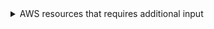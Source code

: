 <details>

<summary>AWS resources that requires additional input</summary>

```showLineNumbers
AWS::Amplify::Branch
AWS::AmplifyUIBuilder::Component
AWS::AmplifyUIBuilder::Form
AWS::AmplifyUIBuilder::Theme
AWS::ApiGateway::Authorizer
AWS::ApiGateway::BasePathMapping
AWS::ApiGateway::DocumentationPart
AWS::ApiGateway::Deployment
AWS::ApiGateway::DocumentationVersion
AWS::ApiGateway::GatewayResponse
AWS::ApiGateway::Model
AWS::ApiGateway::RequestValidator
AWS::ApiGateway::Resource
AWS::ApiGateway::Stage
AWS::ApiGateway::UsagePlanKey
AWS::ApiGatewayV2::Authorizer
AWS::ApiGatewayV2::ApiMapping
AWS::ApiGatewayV2::Deployment
AWS::ApiGatewayV2::Model
AWS::ApiGatewayV2::Integration
AWS::ApiGatewayV2::Route
AWS::AppConfig::ConfigurationProfile
AWS::AppConfig::Environment
AWS::AppConfig::HostedConfigurationVersion
AWS::ApplicationAutoScaling::ScalingPolicy
AWS::AppSync::FunctionConfiguration
AWS::AppSync::Resolver
AWS::AppSync::SourceApiAssociation
AWS::APS::RuleGroupsNamespace
AWS::Athena::PreparedStatement
AWS::Bedrock::DataSource
AWS::Bedrock::AgentAlias
AWS::Bedrock::FlowAlias
AWS::Bedrock::FlowVersion
AWS::Bedrock::PromptVersion
AWS::CleanRooms::AnalysisTemplate
AWS::CleanRooms::ConfiguredTableAssociation
AWS::CleanRooms::IdMappingTable
AWS::CleanRooms::IdNamespaceAssociation
AWS::CleanRooms::PrivacyBudgetTemplate
AWS::CloudFormation::ResourceVersion
AWS::CodeArtifact::PackageGroup
AWS::Cognito::IdentityPoolPrincipalTag
AWS::Cognito::IdentityPoolRoleAttachment
AWS::Cognito::UserPoolClient
AWS::Cognito::UserPoolGroup
AWS::Cognito::UserPoolResourceServer
AWS::Cognito::UserPoolUser
AWS::ControlTower::EnabledControl
AWS::CustomerProfiles::EventStream
AWS::CustomerProfiles::Integration
AWS::CustomerProfiles::ObjectType
AWS::DataZone::DataSource
AWS::DataZone::Environment
AWS::DataZone::EnvironmentActions
AWS::DataZone::EnvironmentBlueprintConfiguration
AWS::DataZone::EnvironmentProfile
AWS::DataZone::GroupProfile
AWS::DataZone::Project
AWS::DataZone::ProjectMembership
AWS::DataZone::SubscriptionTarget
AWS::DataZone::UserProfile
AWS::Deadline::Fleet
AWS::Deadline::MeteredProduct
AWS::Deadline::Queue
AWS::Deadline::QueueEnvironment
AWS::Deadline::QueueFleetAssociation
AWS::Deadline::StorageProfile
AWS::EC2::IPAMAllocation
AWS::EC2::IPAMPoolCidr
AWS::EC2::Route
AWS::EC2::TransitGatewayMulticastDomainAssociation
AWS::EC2::TransitGatewayMulticastGroupMember
AWS::EC2::TransitGatewayMulticastGroupSource
AWS::EC2::TransitGatewayRoute
AWS::EC2::TransitGatewayRouteTableAssociation
AWS::EC2::TransitGatewayRouteTablePropagation
AWS::EC2::VPCCidrBlock
AWS::ECS::TaskSet
AWS::EFS::MountTarget
AWS::EKS::AccessEntry
AWS::EKS::Addon
AWS::EKS::FargateProfile
AWS::EKS::IdentityProviderConfig
AWS::EKS::Nodegroup
AWS::EKS::PodIdentityAssociation
AWS::ElasticLoadBalancingV2::Listener
AWS::ElasticLoadBalancingV2::ListenerRule
AWS::ElasticLoadBalancingV2::TrustStoreRevocation
AWS::EntityResolution::PolicyStatement
AWS::EventSchemas::Schema
AWS::FIS::TargetAccountConfiguration
AWS::Glue::SchemaVersion
AWS::Glue::SchemaVersionMetadata
AWS::GreengrassV2::ComponentVersion
AWS::IdentityStore::Group
AWS::IdentityStore::GroupMembership
AWS::ImageBuilder::Component
AWS::ImageBuilder::Image
AWS::ImageBuilder::Workflow
AWS::IoTSiteWise::AccessPolicy
AWS::IoTSiteWise::Dashboard
AWS::IoTTwinMaker::ComponentType
AWS::IoTTwinMaker::Entity
AWS::IoTTwinMaker::SyncJob
AWS::IoTTwinMaker::Scene
AWS::IVS::StreamKey
AWS::Kendra::DataSource
AWS::Kendra::Faq
AWS::Lambda::Alias
AWS::Lambda::EventInvokeConfig
AWS::Lambda::Permission
AWS::Lambda::Url
AWS::Lambda::Version
AWS::Logs::AccountPolicy
AWS::Logs::LogStream
AWS::Logs::SubscriptionFilter
AWS::MediaConnect::FlowEntitlement
AWS::MediaConnect::FlowOutput
AWS::MediaConnect::FlowSource
AWS::MediaConnect::FlowVpcInterface
AWS::MediaLive::ChannelPlacementGroup
AWS::MediaLive::Multiplexprogram
AWS::MediaPackage::Asset
AWS::MediaPackage::PackagingConfiguration
AWS::MediaPackageV2::Channel
AWS::MediaPackageV2::OriginEndpoint
AWS::MediaTailor::LiveSource
AWS::MediaTailor::VodSource
AWS::MSK::BatchScramSecret
AWS::MSK::ClusterPolicy
AWS::NetworkFirewall::LoggingConfiguration
AWS::NetworkManager::CustomerGatewayAssociation
AWS::NetworkManager::Device
AWS::NetworkManager::Link
AWS::NetworkManager::LinkAssociation
AWS::NetworkManager::Site
AWS::NetworkManager::TransitGatewayRegistration
AWS::OpenSearchServerless::AccessPolicy
AWS::OpenSearchServerless::LifecyclePolicy
AWS::OpenSearchServerless::SecurityConfig
AWS::OpenSearchServerless::SecurityPolicy
AWS::Organizations::OrganizationalUnit
AWS::Organizations::Policy
AWS::PCAConnectorAD::ServicePrincipalName
AWS::PCAConnectorAD::Template
AWS::PCAConnectorAD::TemplateGroupAccessControlEntry
AWS::PCAConnectorSCEP::Challenge
AWS::QLDB::Stream
AWS::QuickSight::Analysis
AWS::QuickSight::Dashboard
AWS::QuickSight::DataSet
AWS::QuickSight::DataSource
AWS::QuickSight::RefreshSchedule
AWS::QuickSight::Template
AWS::QuickSight::Theme
AWS::RDS::DBProxyTargetGroup
AWS::RefactorSpaces::Application
AWS::RefactorSpaces::Route
AWS::RefactorSpaces::Service
AWS::Route53Profiles::ProfileResourceAssociation
AWS::S3Outposts::AccessPoint
AWS::S3Outposts::Bucket
AWS::SageMaker::ImageVersion
AWS::ServiceCatalog::ServiceActionAssociation
AWS::ServiceCatalogAppRegistry::AttributeGroupAssociation
AWS::ServiceCatalogAppRegistry::ResourceAssociation
AWS::Signer::ProfilePermission
AWS::SSO::Application
AWS::SSO::Assignment
AWS::SSO::InstanceAccessControlAttributeConfiguration
AWS::SSO::PermissionSet
AWS::StepFunctions::StateMachineAlias
AWS::StepFunctions::StateMachineVersion
AWS::Transfer::Agreement
AWS::VerifiedPermissions::IdentitySource
AWS::VerifiedPermissions::Policy
AWS::VerifiedPermissions::PolicyTemplate
AWS::VpcLattice::AccessLogSubscription
AWS::VpcLattice::Listener
AWS::VpcLattice::Rule
AWS::WAFv2::IPSet
AWS::WAFv2::RegexPatternSet
AWS::WAFv2::RuleGroup
AWS::WAFv2::WebACL
AWS::WorkSpacesWeb::IdentityProvider
```

</details>
